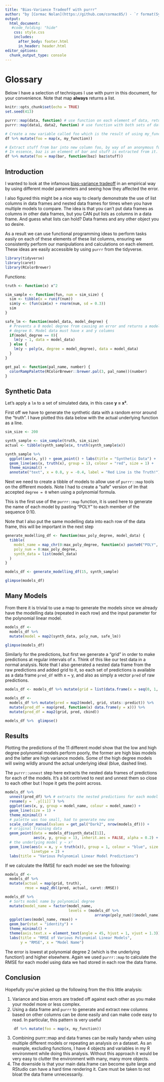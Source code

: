 ```yaml
---
title: "Bias-Variance Tradeoff with purrr"
author: "by [Cormac Nolan](https://github.com/cormac85/) - `r format(Sys.time(), '%d %B %Y')`"
output: 
  html_document:
   #code_folding: "hide"
    css: style.css
    includes: 
      after_body: footer.html
      in_header: header.html
editor_options: 
  chunk_output_type: console
---
```


# Glossary {.tabset .tabset-fade .tabset-pills}
Below I have a selection of techniques I use with purrr in this document, for your convenience. Note that map **always** returns a list.
```r
knitr::opts_chunk$set(echo = TRUE)
set.seed(413)
```

```r
purrr::map(data, function) # use function on each element of data, return list
purrr::map(data1, data2, function) # use function with both sets of data

# Create a new variable called foo which is the result of using my_function on each element of x in the data frame.
df %>% mutate(foo = map(x, my_function)) 

# Extract stuff from bar into new column foo, by way of an anonymous function.
# In essence, baz is an element of bar and stuff is extracted from it. 
df %>% mutate(foo = map(bar, function(baz) baz$stuff))

```

## Introduction
I wanted to look at the infamous [bias-variance tradeoff](https://en.wikipedia.org/wiki/Bias%E2%80%93variance_tradeoff) in an empirical way by using different model parameters and seeing how they affected the error. 

I also figured this might be a nice way to clearly demonstrate the use of list columns in data frames and nested data frames for times when you have multiple models to compare. The idea is that you can't put data frames as columns in other data frames, but you CAN put lists as columns in a data frame. And guess what lists can hold? Data frames and any other object you so desire.

As a result we can use functional programming ideas to perform tasks easily on each of these elements of these list columns, ensuring we consistently perform our manipulations and calculations on each element. These ideas are easily accessible by using `purrr` from the tidyverse.

```r
library(tidyverse)
library(caret)
library(RColorBrewer)
```

Functions:
```r
truth <- function(x) x^2

sim_sample <- function(fun, num = sim_size) {
  sim <- tibble(x = runif(num))
  sim$y <- (fun(sim$x) + rnorm(num, sd = 0.3))
  sim
}

safe_lm <- function(model_data, model_degree) {
  # Prevents a 0 model degree from causing an error and returns a model of 
  # degree 0. Model data must have x and y columns
  if(model_degree == 0){
    lm(y ~ 1, data = model_data)
  } else {
    lm(y ~ poly(x, degree = model_degree), data = model_data)
  }
}

get_pal <- function(pal_name, number) {
  colorRampPalette(RColorBrewer::brewer.pal(3, pal_name))(number)
}

```

## Synthetic Data
Let's apply a `lm` to a set of simulated data, in this case **y = x²**. 

First off we have to generate the synthetic data with a random error around the "truth". I have plotted this data below with the actual underlying function as a line.
```r
sim_size <- 200

synth_sample <- sim_sample(truth, sim_size)
actual <- tibble(synth_sample$x, truth(synth_sample$x))

synth_sample %>% 
  ggplot(aes(x, y)) + geom_point() + labs(title = "Synthetic Data") +
  geom_line(aes(x, truth(x), group = 1), colour = "red", size = 1) +
  theme_minimal() +
  annotate("text", x = 0.8, y = -0.4, label = "Red Line is the Truth!")
```

Next we need to create a tibble of models to allow use of `purrr::map` tools on the different models. Note I had to create a "safe" version of lm that accepted `degree = 0` when using a polynomial formula.

This is the first use of the `purrr::map` function, it is used here to generate the name of each model by pasting "POLY" to each member of the sequence 0:10.

Note that I also put the same modelling data into each row of the data frame, this will be important in the next step
```r

generate_modelling_df <- function(max_poly_degree, model_data) {
  tibble(
    model_name = map_chr(0:max_poly_degree, function(x) paste0("POLY", x)),
    poly_num = 0:max_poly_degree,
    synth_data = list(model_data)
  )
}

models_df <- generate_modelling_df(15, synth_sample)

glimpse(models_df)
```

## Many Models
From there it is trivial to use a map to generate the models since we already have the modelling data (repeated in each row) and the input parameter for the polynomial linear model.
```r
models_df <-
  models_df %>% 
  mutate(model = map2(synth_data, poly_num, safe_lm))

glimpse(models_df)
```

Similarly for the predictions, but first we generate a "grid" in order to make predictions at regular intervals of x. Think of this like our test data in a normal analysis. Note that I also generated a nested data frame from the raw predictions and added grid to it, so each set of predictions is available as a data frame `pred_df` with x ~ y, and also as simply a vector `pred` of raw predictions.
```r
models_df <- models_df %>% mutate(grid = list(data.frame(x = seq(0, 1, 0.01))))

models_df <- 
  models_df %>% mutate(pred = map2(model, grid, stats::predict)) %>% 
  mutate(pred_df = map(pred, function(x) data.frame(y = x))) %>% 
  mutate(pred_df = map2(grid, pred, cbind)) 

models_df %>%  glimpse()
```

## Results
Plotting the predictions of the 11 different model show that the low and high degree polynomial models perform poorly, the former are high bias models and the latter are high variance models. Some of the high degree models will swing wildly around the actual underlying ideal (blue, dashed line).

The `purrr::unnest` step here extracts the nested data frames of predictions for each of the models. It's a bit contrived to nest and unnest them so close to each other but I hope it gets the point across.
```r

models_df %>% 
  unnest(pred_df) %>% # extracts the nested predictions for each model
  rename(y = `.y[[i]]`) %>% 
  ggplot(aes(x, y, group = model_name, colour = model_name)) +
  geom_line(size = 1) +
  theme_minimal() +
  # palette was too small, had to generate new one
  scale_color_manual(values = get_pal("Dark2", nrow(models_df))) +
  # original training data
  geom_point(data = models_df$synth_data[[1]],
             aes(x, y, group = 1), inherit.aes = FALSE, alpha = 0.2) +
  # the underlying model y ~ x²
  geom_line(aes(x = x, y = truth(x)), group = 1, colour = "blue", size = 1.5,
            linetype = 2) +
  labs(title = "Various Polynomial Linear Model Predictions")
```

If we calculate the RMSE for each model we see the following:
```r
models_df <-
  models_df %>% 
  mutate(actual = map(grid, truth),
         rmse = map2_dbl(pred, actual, caret::RMSE)) 

models_df %>% 
  # Sorts model name by polynomial degree
  mutate(model_name = factor(model_name, 
                             levels = (models_df %>% 
                                         arrange(poly_num))$model_name)) %>% 
  ggplot(aes(model_name, rmse)) +
  geom_bar(stat = "identity") +
  theme_minimal() +
  theme(axis.text.x = element_text(angle = 45, hjust = 1, vjust = 1.3)) +
  labs(title = "RMSE of Various Polynomial Linear Models",
       y = "RMSE", x = "Model Name")
```

The error is lowest at polynomial degree 2 (which is the underlying function!) and higher elsewhere. Again we used `purrr::map` to calculate the RMSE for each model using data we had stored in each row the data frame.

## Conclusion
Hopefully you've picked up the following from the this little analysis:

1. Variance and bias errors are traded off against each other as you make your model more or less complex.
2. Using a data frame and `purrr` to generate and extract new columns based on other columns can be done easily and can make code easy to read. In particular, this pattern is very useful

```r
    df %>% mutate(foo = map(x, my_function)) 
```

3. Combining purrr::map and data frames can be really handy when using multiple different models or repeating an analysis on a dataset. As an example, excluding functions, I have 4 objects and variables in my R environment while doing this analysis. Without this approach it would be very easy to clutter the environment with many, many more objects. 
4. The downside is that your main data.frame can become quite large and RStudio can have a hard time rendering it. Care must be taken to not bloat the data frame unnecessarily.


